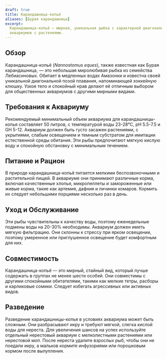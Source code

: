 ```yaml
---
draft: true
title: Карандашница-копьё
aliases: [Бурая карандашница]
excerpt:
  Карандашница-копьё — мирная, уникальная рыбка с характерной диагональной позой, идеально подходит для спокойных
  аквариумов с растениями.
---
```


## Обзор

Карандашница-копьё (_Nannostomus eques_), также известная как Бурая карандашница, — это небольшая миролюбивая рыбка из
семейства Лебиасиновых. Обитает в медленных водах Амазонки и известна своей уникальной диагональной позой плавания,
напоминающей хоккейную клюшку. Узкое тело и спокойный нрав делают её отличным выбором для общественных аквариумов с
другими мирными видами.

## Требования к Аквариуму

Рекомендуемый минимальный объем аквариума для карандашницы-копья составляет 50 литров, с температурой воды 23-28°C, pH
5.5-7.5 и GH 5-12. Аквариум должен быть густо засажен растениями, с укрытиями, слабым освещением и темным субстратом для
имитации естественной среды обитания. Эти рыбы предпочитают мягкую кислую воду и спокойную обстановку с минимальным
течением.

## Питание и Рацион

В природе карандашница-копьё питается мелкими беспозвоночными и растительной пищей. В аквариуме они принимают различные
корма, включая качественные хлопья, микропеллеты и замороженные или живые корма, такие как артемия, дафния и личинки
комаров. Кормить их следует небольшими порциями несколько раз в день.

## Уход и Обслуживание

Эти рыбы чувствительны к качеству воды, поэтому еженедельные подмены воды на 20-30% необходимы. Аквариум должен иметь
мягкую фильтрацию. Они склонны к стрессу при ярком освещении, поэтому умеренное или приглушенное освещение будет
комфортным для них.

## Совместимость

Карандашница-копьё — это мирный, стайный вид, который лучше содержать в группах не менее шести особей. Они совместимы с
другими спокойными обитателями, такими как мелкие тетры, расборы и карликовые сомики. Следует избегать агрессивных или
активных видов.

## Разведение

Разведение карандашницы-копья в условиях аквариума может быть сложным. Они разбрасывают икру и требуют мягкой, слегка
кислой воды для нереста. Для увеличения шансов на успех используйте отдельный нерестовый аквариум с мелколистными
растениями или нерестовой моп. После нереста удалите взрослых рыб, чтобы они не поедали икру, а мальков кормите
инфузориями или порошковым кормом после вылупления.
